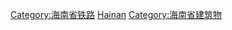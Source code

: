 {{Commonscat|Train stations in Hainan}}
[[Category:海南省铁路|Category:海南省铁路]]
[[Category:中國大陸各行政區鐵路車站|Hainan]]
[[Category:海南省建筑物|Category:海南省建筑物]]